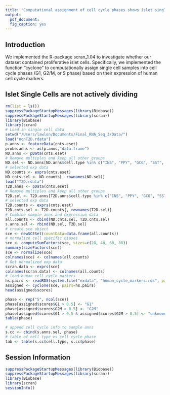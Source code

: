 ```yaml
---
title: "Computational assignment of cell cycle phases shows islet single cell samples are not actively undergoing mitosis"
output: 
  pdf_document:
  fig_caption: yes
---
```

  
## Introduction

We implemented the R-package scran_1.04 to investigate whether our dataset contained proliferative islet cells.  Specifically, we implemented the function “cyclone” to computationally assign single cell samples into cell cycle phases (G1, G2/M, or S phase) based on their expression of human cell cycle markers.

## Islet Single Cells are not actively dividing

```r
rm(list = ls())
suppressPackageStartupMessages(library(Biobase))
suppressPackageStartupMessages(library(scran))
library(Biobase)
library(scran)
# Load in single cell data
setwd("/Users/lawlon/Documents/Final_RNA_Seq_3/Data/")
load("nonT2D.rdata")
p.anns <- featureData(cnts.eset)
probe.anns <- as(p.anns,"data.frame")
ND.anns <- pData(cnts.eset)
# Remove multiples and keep all other groups
ND.sel <- ND.anns[ND.anns$cell.type %in% c("INS", "PPY", "GCG", "SST", "COL1A1", "KRT19", "PRSS1", "none"),]
# selected exp data
ND.counts <- exprs(cnts.eset)
ND.cnts.sel <- ND.counts[, rownames(ND.sel)]
load("T2D.rdata")
T2D.anns <- pData(cnts.eset)
# Remove multiples and keep all other groups
T2D.sel <- T2D.anns[T2D.anns$cell.type %in% c("INS", "PPY", "GCG", "SST", "COL1A1", "KRT19", "PRSS1", "none"),]
# selected exp data
T2D.counts <- exprs(cnts.eset)
T2D.cnts.sel <- T2D.counts[, rownames(T2D.sel)]
# Combine sample anns and expression data
all.counts <- cbind(ND.cnts.sel, T2D.cnts.sel)
s.anns.sel <- rbind(ND.sel, T2D.sel)
# create sce object
sce <- newSCESet(countData=data.frame(all.counts))
# normalize cell specific biases
sce <- computeSumFactors(sce, sizes=c(20, 40, 60, 80))
summary(sizeFactors(sce))
sce <- normalize(sce)
colnames(sce) <- colnames(all.counts)
# Get normalized exp data
scran.data <- exprs(sce)
colnames(scran.data) <- colnames(all.counts)
# load human cell cycle markers
hs.pairs <- readRDS(system.file("exdata", "human_cycle_markers.rds", package="scran"))
assigned <- cyclone(sce, pairs=hs.pairs)
head(assigned$scores)

phase <- rep("S", ncol(sce))
phase[assigned$scores$G1 > 0.5] <- "G1"
phase[assigned$scores$G2M > 0.5] <- "G2M"
phase[assigned$scores$G1 > 0.5 & assigned$scores$G2M > 0.5] <- "unknown"
table(phase)

# append cell cycle info to sample anns
s.cc <- cbind(s.anns.sel, phase)
# table of cell type vs cell cycle phase
tab <- table(s.cc$cell.type, s.cc$phase)

```


## Session Information
```r
suppressPackageStartupMessages(library(Biobase))
suppressPackageStartupMessages(library(scran))
library(Biobase)
library(scran)
sessionInfo()
```
